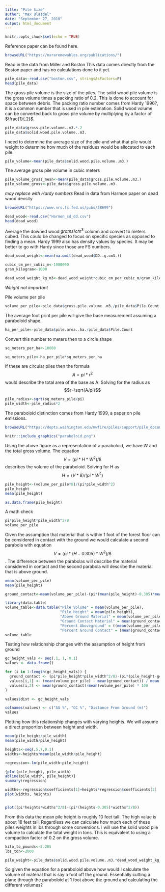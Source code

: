 ```yaml
---
title: "Pile Size"
author: "Max Blasdel"
date: "September 27, 2018"
output: html_document
---
```


```r
knitr::opts_chunk$set(echo = TRUE)
```

Reference paper can be found here.
```r
browseURL("https://nararenewables.org/publications/")
```

Read in the data from Miller and Boston This data comes directly from the Boston paper and has no calculations done to it yet.
```r
pile_data<-read.csv("boston.csv", stringsAsFactors=F)
head(pile_data)
```

The gross pile volume is the size of the piles. The solid wood pile volume is the gross volume times a packing ratio of 0.2. This is done to account for space between debris. The packing ratio number comes from Hardy 1996?, it is a common number that is used in pile estimation. Solid wood volume can be converted back to gross pile volume by multiplying by a factor of $\frac{1}{.2}$.
```r
pile_data$gross.pile.volume..m3.*.2
pile_data$solid.wood.pile.volume..m3.
```


I need to determine the average size of the pile and what that pile would weight to determine how much of the residues would be allocated to each pile. 
```r
pile_volume<-mean(pile_data$solid.wood.pile.volume..m3.)
```

The average gross pile volume in cubic meters
```r
pile_volume_gross_mean<-mean(pile_data$gross.pile.volume..m3.)
pile_volume_gross<-pile_data$gross.pile.volume..m3.
```

*may replace with Hardy numbers*
Read in data from Harmon paper on dead wood density
```r
browseURL("https://www.nrs.fs.fed.us/pubs/38699")

dead_wood<-read.csv("Harmon_sd_dd.csv")
head(dead_wood)
```


Average the downed wood $grams/cm^3$ column and convert to meters cubed. This could be changed to focus on specific species as opposed to finding a mean. Hardy 1999 also has density values by species. It may be better to go with Hardy since those are FS numbers. 
```r
dead_wood_weight<-mean(na.omit(dead_wood$DD..g.cm3.))

cubic_cm_per_cubic_m<-1000000
gram_kilogram<-1000

dead_wood_weight_kg_m3<-dead_wood_weight*cubic_cm_per_cubic_m/gram_kilogram
```
*Weight not important*

Pile volume per pile
```r
volume_per_pile<-pile_data$gross.pile.volume..m3./pile_data$Pile.Count
```


The average foot print per pile will give the base measurement assuming a paraboloid shape.
```r
ha_per_pile<-pile_data$pile.area..ha./pile_data$Pile.Count
```


Convert this number to meters then to a circle shape
```r
sq_meters_per_ha<-10000

sq_meters_pile<-ha_per_pile*sq_meters_per_ha
```


If these are circular piles then the formula $$A=pi*r^2$$ would describe the total area of the base as A. Solving for the radius as $$r=\sqrt{A/pi}$$
```r
pile_radius<-sqrt(sq_meters_pile/pi)
pile_width<-pile_radius*2
```


The paraboloid distinction comes from Hardy 1999, a paper on pile emissions.
```r
browseURL("https://depts.washington.edu/nwfire/piles/support/pile_documentation.php")
```


```r
knitr::include_graphics("paraboloid.png")
```


Using the above figure as a representation of a paraboloid, we have W and the total gross volume. The equation $$V=(pi*H*W^2)/8$$ describes the volume of the paraboloid. 
Solving for H as $$H=(V*8)/(pi*W^2)$$
```r
pile_height<-(volume_per_pile*8)/(pi*pile_width^2)
pile_height
mean(pile_height)

as.data.frame(pile_height)
```


A math check
```r
pi*pile_height*pile_width^2/8
volume_per_pile
```


Given the assumption that material that is within 1 foot of the forest floor can be considered in contact with the ground we would calculate a second parabola with equation $$V=(pi*(H-0.305)*W^2)/8$$. The difference between the parabolas will describe the material considered in contact and the second parabola will describe the material that is above ground.
```r
mean(volume_per_pile)
mean(pile_height)

ground_contact<-mean(volume_per_pile)-(pi*(mean(pile_height)-0.305)*mean(pile_width^2/8))
```



```r
library(data.table)
volume_table<-data.table("Pile Volume" = mean(volume_per_pile),
                         "Pile Height" = mean(pile_height),
                         "Above Ground Material" = mean(volume_per_pile)-mean(ground_contact),
                         "Ground Contact Material" = mean(ground_contact),
                         "Percent Aboveground" = ((mean(volume_per_pile)-mean(ground_contact))/mean(volume_per_pile))*100,
                         "Percent Ground Contact" = (mean(ground_contact)/mean(volume_per_pile))*100)
volume_table
```

Testing how relationship changes with the assumption of height from ground
```r
gc_height_vals <- seq(.1, 1, 0.1)
values <- data.frame()

for (i in 1:length(gc_height_vals)) {
  ground_contact <- (pi*pile_height*pile_width^2/8)-(pi*(pile_height-gc_height_vals[i])*pile_width^2/8)
  values[i,1] <- (mean(volume_per_pile) - mean(ground_contact)) / mean(volume_per_pile)*100
  values[i,2] <- mean(ground_contact)/mean(volume_per_pile) * 100
}

values$dist <- gc_height_vals

colnames(values) <- c("AG %", "GC %", "Distance From Ground (m)")
values
```


Plotting how this relationship changes with varying heights. We will assume a direct proportion between height and width.
```r
mean(pile_height/pile_width)
mean(pile_width/pile_height)

heights<-seq(.5,7,0.1)
widths<-heights*mean(pile_width/pile_height)

regression<-lm(pile_width~pile_height)

{plot(pile_height, pile_width)
abline(pile_width, pile_height)}
summary(regression)

widths<-regression$coefficients[1]+heights*regression$coefficients[2]
plot(widths, heights)


plot((pi*heights*widths^2/8)-(pi*(heights-0.305)*widths^2/8))
```


From this data the mean pile height is roughly 10 feet tall. The high value is about 18 feet tall. Regardless we can calculate how much each of these piles weights in lbs through some conversions. I will use the solid wood pile volume to calculate the total weight in tons. This is equivalent to using a compaction factor of 0.2 on the gross volume. 
```r
kilo_to_pounds<-2.205
lbs_ton<-2000

pile_weight<-pile_data$solid.wood.pile.volume..m3.*dead_wood_weight_kg_m3*kilo_to_pounds/lbs_ton
```


So given the equation for a paraboloid above how would I calculate the volume of material that is say a foot off the ground. Essentially cutting a plane through the paraboloid at 1 foot above the ground and calculating the different volumes?



